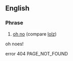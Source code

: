 ==English==

===Phrase===
{{head|en|phrase}}

# {{lb|en|Internet slang}} [[oh no]] (compare [[lolz]])

oh noes!

error 404 
PAGE_NOT_FOUND